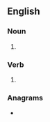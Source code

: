 ==English==

===Noun===
{{head|en|noun form}}

# {{plural of|en|rebrand}}

===Verb===
{{head|en|verb form}}

# {{en-third-person singular of|rebrand}}

===Anagrams===
* {{anagrams|en|a=abdenrrs|Branders|bernards|branders}}